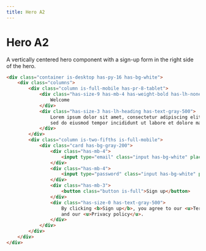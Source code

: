 ```yaml
---
title: Hero A2
---
```


# Hero A2

A vertically centered hero component with a sign-up form in the right side of the hero.

```html live=true
<div class="container is-desktop has-py-16 has-bg-white">
    <div class="columns">
        <div class="column is-full-mobile has-pr-8-tablet">
            <div class="has-size-9 has-mb-4 has-weight-bold has-lh-none">
                Welcome
            </div>
            <div class="has-size-3 has-lh-heading has-text-gray-500">
                Lorem ipsum dolor sit amet, consectetur adipiscing elit, 
                sed do eiusmod tempor incididunt ut labore et dolore magna aliqua. 
            </div>
        </div>
        <div class="column is-two-fifths is-full-mobile">
            <div class="card has-bg-gray-200">
                <div class="has-mb-4">
                    <input type="email" class="input has-bg-white" placeholder="Email address" />
                </div>
                <div class="has-mb-4">
                    <input type="password" class="input has-bg-white" placeholder="Password" />
                </div>
                <div class="has-mb-3">
                    <button class="button is-full">Sign up</button>
                </div>
                <div class="has-size-0 has-text-gray-500">
                    By clicking <b>Sign up</b>, you agree to our <u>Terms of use</u> 
                    and our <u>Privacy policy</u>.
                </div>
            </div>
        </div>
    </div>
</div>
```
